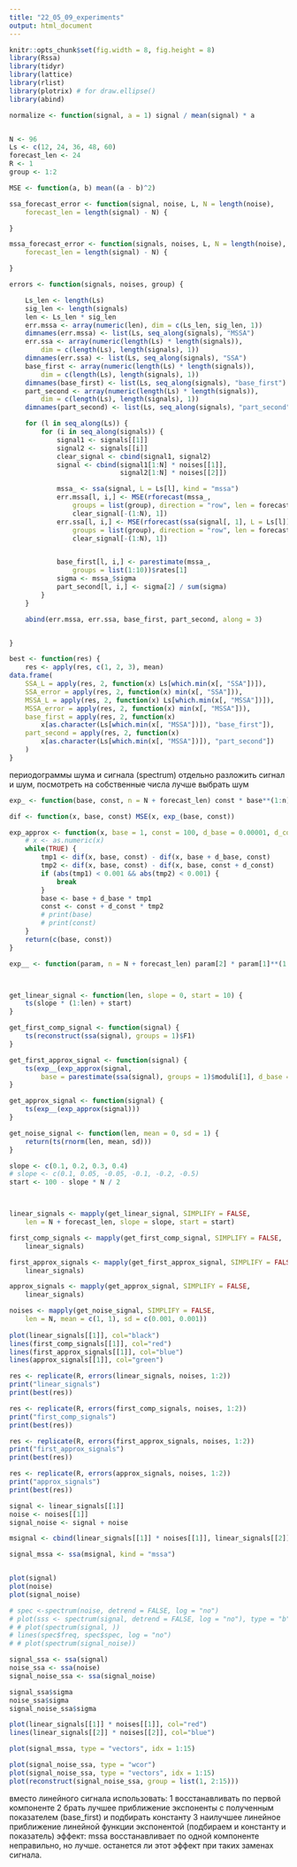 ```yaml
---
title: "22_05_09_experiments"
output: html_document
---
```


```r
knitr::opts_chunk$set(fig.width = 8, fig.height = 8)
library(Rssa)
library(tidyr)
library(lattice)
library(rlist)
library(plotrix) # for draw.ellipse()
library(abind)
```

```r

normalize <- function(signal, a = 1) signal / mean(signal) * a



```


```r
N <- 96
Ls <- c(12, 24, 36, 48, 60)
forecast_len <- 24
R <- 1
group <- 1:2
```

```r
MSE <- function(a, b) mean((a - b)^2)

ssa_forecast_error <- function(signal, noise, L, N = length(noise),
    forecast_len = length(signal) - N) {

}

mssa_forecast_error <- function(signals, noises, L, N = length(noise),
    forecast_len = length(signal) - N) {

}

errors <- function(signals, noises, group) {

    Ls_len <- length(Ls)
    sig_len <- length(signals)
    len <- Ls_len * sig_len
    err.mssa <- array(numeric(len), dim = c(Ls_len, sig_len, 1))
    dimnames(err.mssa) <- list(Ls, seq_along(signals), "MSSA")
    err.ssa <- array(numeric(length(Ls) * length(signals)),
        dim = c(length(Ls), length(signals), 1))
    dimnames(err.ssa) <- list(Ls, seq_along(signals), "SSA")
    base_first <- array(numeric(length(Ls) * length(signals)),
        dim = c(length(Ls), length(signals), 1))
    dimnames(base_first) <- list(Ls, seq_along(signals), "base_first")
    part_second <- array(numeric(length(Ls) * length(signals)),
        dim = c(length(Ls), length(signals), 1))
    dimnames(part_second) <- list(Ls, seq_along(signals), "part_second")

    for (l in seq_along(Ls)) {
        for (i in seq_along(signals)) {
            signal1 <- signals[[1]]
            signal2 <- signals[[i]]
            clear_signal <- cbind(signal1, signal2)
            signal <- cbind(signal1[1:N] * noises[[1]],
                            signal2[1:N] * noises[[2]])

            mssa_ <- ssa(signal, L = Ls[l], kind = "mssa")
            err.mssa[l, i,] <- MSE(rforecast(mssa_,
                groups = list(group), direction = "row", len = forecast_len)[, 1],
                clear_signal[-(1:N), 1])
            err.ssa[l, i,] <- MSE(rforecast(ssa(signal[, 1], L = Ls[l]),
                groups = list(group), direction = "row", len = forecast_len),
                clear_signal[-(1:N), 1])


            base_first[l, i,] <- parestimate(mssa_,
                groups = list(1:10))$rates[1]
            sigma <- mssa_$sigma
            part_second[l, i,] <- sigma[2] / sum(sigma)
        }
    }

    abind(err.mssa, err.ssa, base_first, part_second, along = 3)


}

best <- function(res) {
    res <- apply(res, c(1, 2, 3), mean)
data.frame(
    SSA_L = apply(res, 2, function(x) Ls[which.min(x[, "SSA"])]),
    SSA_error = apply(res, 2, function(x) min(x[, "SSA"])),
    MSSA_L = apply(res, 2, function(x) Ls[which.min(x[, "MSSA"])]),
    MSSA_error = apply(res, 2, function(x) min(x[, "MSSA"])),
    base_first = apply(res, 2, function(x)
        x[as.character(Ls[which.min(x[, "MSSA"])]), "base_first"]),
    part_second = apply(res, 2, function(x)
        x[as.character(Ls[which.min(x[, "MSSA"])]), "part_second"])
    )
}
```


периодограммы шума и сигнала (spectrum)
отдельно разложить сигнал и шум, посмотреть на собственные числа
лучше выбрать шум

```r

exp_ <- function(base, const, n = N + forecast_len) const * base**(1:n)

dif <- function(x, base, const) MSE(x, exp_(base, const))

exp_approx <- function(x, base = 1, const = 100, d_base = 0.00001, d_const = 0.1) {
    # x <- as.numeric(x)
    while(TRUE) {
        tmp1 <- dif(x, base, const) - dif(x, base + d_base, const)
        tmp2 <- dif(x, base, const) - dif(x, base, const + d_const)
        if (abs(tmp1) < 0.001 && abs(tmp2) < 0.001) {
            break
        }
        base <- base + d_base * tmp1
        const <- const + d_const * tmp2
        # print(base)
        # print(const)
    }
    return(c(base, const))
}

exp__ <- function(param, n = N + forecast_len) param[2] * param[1]**(1:n)




```



```r
get_linear_signal <- function(len, slope = 0, start = 10) {
    ts(slope * (1:len) + start)
}

get_first_comp_signal <- function(signal) {
    ts(reconstruct(ssa(signal), groups = 1)$F1)
}

get_first_approx_signal <- function(signal) {
    ts(exp__(exp_approx(signal,
        base = parestimate(ssa(signal), groups = 1)$moduli[1], d_base = 0)))
}

get_approx_signal <- function(signal) {
    ts(exp__(exp_approx(signal)))
}

get_noise_signal <- function(len, mean = 0, sd = 1) {
    return(ts(rnorm(len, mean, sd)))
}
```


```r
slope <- c(0.1, 0.2, 0.3, 0.4)
# slope <- c(0.1, 0.05, -0.05, -0.1, -0.2, -0.5)
start <- 100 - slope * N / 2



linear_signals <- mapply(get_linear_signal, SIMPLIFY = FALSE,
    len = N + forecast_len, slope = slope, start = start)

first_comp_signals <- mapply(get_first_comp_signal, SIMPLIFY = FALSE,
    linear_signals)

first_approx_signals <- mapply(get_first_approx_signal, SIMPLIFY = FALSE,
    linear_signals)

approx_signals <- mapply(get_approx_signal, SIMPLIFY = FALSE,
    linear_signals)

noises <- mapply(get_noise_signal, SIMPLIFY = FALSE,
    len = N, mean = c(1, 1), sd = c(0.001, 0.001))
 
plot(linear_signals[[1]], col="black")
lines(first_comp_signals[[1]], col="red")
lines(first_approx_signals[[1]], col="blue")
lines(approx_signals[[1]], col="green")

```

```r
res <- replicate(R, errors(linear_signals, noises, 1:2))
print("linear_signals")
print(best(res))

res <- replicate(R, errors(first_comp_signals, noises, 1:2))
print("first_comp_signals")
print(best(res))

res <- replicate(R, errors(first_approx_signals, noises, 1:2))
print("first_approx_signals")
print(best(res))

res <- replicate(R, errors(approx_signals, noises, 1:2))
print("approx_signals")
print(best(res))
```


```r
signal <- linear_signals[[1]]
noise <- noises[[1]]
signal_noise <- signal + noise

msignal <- cbind(linear_signals[[1]] * noises[[1]], linear_signals[[2]] * noises[[2]])

signal_mssa <- ssa(msignal, kind = "mssa")


plot(signal)
plot(noise)
plot(signal_noise)

# spec <-spectrum(noise, detrend = FALSE, log = "no")
# plot(sss <- spectrum(signal, detrend = FALSE, log = "no"), type = "b", symbols = "o")
# # plot(spectrum(signal, ))
# lines(spec$freq, spec$spec, log = "no")
# # plot(spectrum(signal_noise))

signal_ssa <- ssa(signal)
noise_ssa <- ssa(noise)
signal_noise_ssa <- ssa(signal_noise)

signal_ssa$sigma
noise_ssa$sigma
signal_noise_ssa$sigma

plot(linear_signals[[1]] * noises[[1]], col="red")
lines(linear_signals[[2]] * noises[[2]], col="blue")

plot(signal_mssa, type = "vectors", idx = 1:15)

plot(signal_noise_ssa, type = "wcor")
plot(signal_noise_ssa, type = "vectors", idx = 1:15)
plot(reconstruct(signal_noise_ssa, group = list(1, 2:15)))
```


вместо линейного сигнала использовать:
1 восстанавливать по первой компоненте
2 брать лучшее приближение экспоненты с полученным показателем (base_first) и подбирать константу
3 наилучшее линейное приближение линейной функции экспонентой (подбираем и константу и показатель)
эффект: mssa восстанавливает по одной компоненте неправильно, но лучше.
останется ли этот эффект при таких заменах сигнала.
